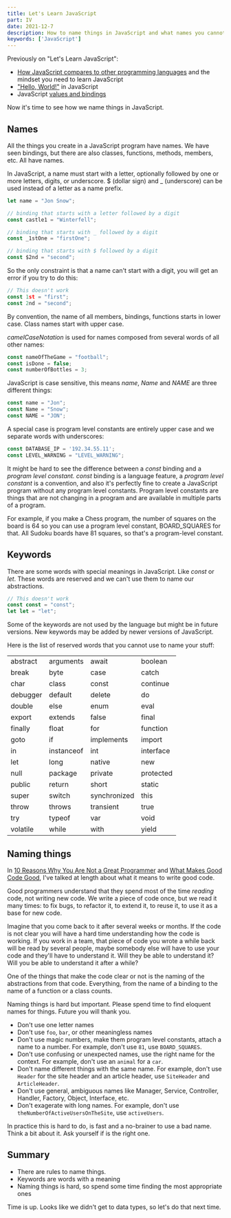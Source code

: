 ```yaml
---
title: Let's Learn JavaScript
part: IV
date: 2021-12-7
description: How to name things in JavaScript and what names you cannot use
keywords: ['JavaScript']
---
```

Previously on "Let's Learn JavaScript":
* [How JavaScript compares to other programming languages](/javascript-part-one) and the mindset you need to learn JavaScript
* ["Hello, World!"](/javascript-part-two) in JavaScript
* JavaScript [values and bindings](/javascript-part-three)

Now it's time to see how we name things in JavaScript.

## Names
All the things you create in a JavaScript program have names. 
We have seen bindings, but there are also classes, functions, methods, members, etc. All have names.

In JavaScript, a name must start with a letter, optionally followed by one or more letters, digits, or underscore.
$ (dollar sign) and _ (underscore) can be used instead of a letter as a name prefix.

```JavaScript
let name = "Jon Snow";

// binding that starts with a letter followed by a digit
const castle1 = "Winterfell";

// binding that starts with _ followed by a digit
const _1stOne = "firstOne";

// binding that starts with $ followed by a digit
const $2nd = "second";
```
So the only constraint is that a name can't start with a digit, you will get an error if you try to do this:
```JavaScript
// This doesn't work
const 1st = "first";
const 2nd = "second";
```

By convention, the name of all members, bindings, functions starts in lower case. 
Class names start with upper case.

*camelCaseNotation* is used for names composed from several words of all other names:
```JavaScript
const nameOfTheGame = "football";
const isDone = false;
const numberOfBottles = 3;
```

JavaScript is case sensitive, this means *name*, *Name* and *NAME* are three different things:
```JavaScript
const name = "Jon";
const Name = "Snow";
const NAME = "JON";
```

A special case is program level constants are entirely upper case and we separate words with underscores:
```JavaScript
const DATABASE_IP = '192.34.55.11';
const LEVEL_WARNING = "LEVEL_WARNING";
```
It might be hard to see the difference between a *const* binding and a *program level constant.*
 *const* binding is a language feature, a *program level constant* is a convention, and also it's perfectly fine to create a 
 JavaScript program without any program level constants. Program level constants are things that are not changing in a program and 
 are available in multiple parts of a program. 
 
For example, if you make a Chess program, the number of squares on the board is 64 so you can use a program level constant, BOARD_SQUARES for that. 
All Sudoku boards have 81 squares, so that's a program-level constant.


## Keywords
There are some words with special meanings in JavaScript. Like *const* or *let*. These words are reserved and we can't use them
to name our abstractions.
```JavaScript
// This doesn't work
const const = "const";
let let = "let";
```
Some of the keywords are not used by the language but might be in future versions. New keywords may be added by newer versions of JavaScript.

Here is the list of reserved words that you cannot use to name your stuff:

|  |  |  | |
| --------- | -----------| ------------ | ---------- |
| abstract 	| arguments	 | await	     | boolean
| break	    | byte	     | case	         | catch
| char	    | class	     | const	     | continue
| debugger	| default	 | delete	     | do
| double	| else	     | enum	         | eval
| export    | extends	 | false	     | final
| finally	| float	     | for           | function
| goto	    | if	     | implements    | import
| in	    | instanceof | int	         | interface
| let 	    | long	     | native	     | new
| null      | package	 | private	     | protected
| public	| return	 | short	     | static
| super	    | switch	 | synchronized  | this
| throw	    | throws	 | transient	 | true
| try	    | typeof	 | var	         | void
| volatile	| while	     | with	         | yield	



## Naming things
In [10 Reasons Why You Are Not a Great Programmer](/10-reasons-why-you-are-not-a-great-programmer/) and [What Makes Good Code Good](/what-makes-good-code-good/),
I've talked at length about what it means to write good code.

Good programmers understand that they spend most of the time *reading* code, not writing new code. 
We write a piece of code once, but we read it many times: to fix bugs, to refactor it, to extend it, to reuse it, to use it as a base for new code. 

Imagine that you come back to it after several weeks or months. If the code is not clear you will have a hard time understanding
how the code is working. If you work in a team, that piece of code you wrote a while back will be read by several people, maybe somebody else will have 
to use your code and they'll have to understand it. Will they be able to understand it? Will you be able to understand it after a while?

One of the things that make the code clear or not is the naming of the abstractions from that code. 
Everything, from the name of a binding to the name of a function or a class counts.

Naming things is hard but important. Please spend time to find eloquent names for things. Future you will thank you.

* Don't use one letter names
* Don't use `foo`, `bar`, or other meaningless names
* Don't use magic numbers, make them program level constants, attach a name to a number. For example, don't use `81`, use `BOARD_SQUARES`.
* Don't use confusing or unexpected names, use the right name for the context. For example, don't use an `animal` for a `car`.
* Don't name different things with the same name. For example, don't use `Header` for the site header and an article header, use `SiteHeader` and `ArticleHeader`.
* Don't use general, ambiguous names like Manager, Service, Controller, Handler, Factory, Object, Interface, etc.
* Don't exagerate with long names. For example, don't use `theNumberOfActiveUsersOnTheSite`, use `activeUsers`.

In practice this is hard to do, is fast and a no-brainer to use a bad name. Think a bit about it. Ask yourself if is the right one.

## Summary
* There are rules to name things.
* Keywords are words with a meaning
* Naming things is hard, so spend some time finding the most appropriate ones

Time is up. Looks like we didn't get to data types, so let's do that next time.